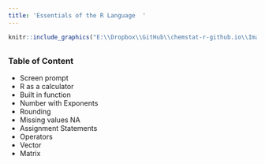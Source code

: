```yaml
---
title: 'Essentials of the R Language  '
---
```


```r
knitr::include_graphics("E:\\Dropbox\\GitHub\\chemstat-r-github.io\\Image\\empty_banner.png")
```
<div style="margin-bottom:30px;">
</div>


### Table of Content

<div style="margin-bottom:15px;">
</div>

-	Screen prompt
-	R as a calculator
-	Built in function
-	Number with Exponents
-	Rounding
-	Missing values NA
-   Assignment Statements
-	Operators
-	Vector
-	Matrix
